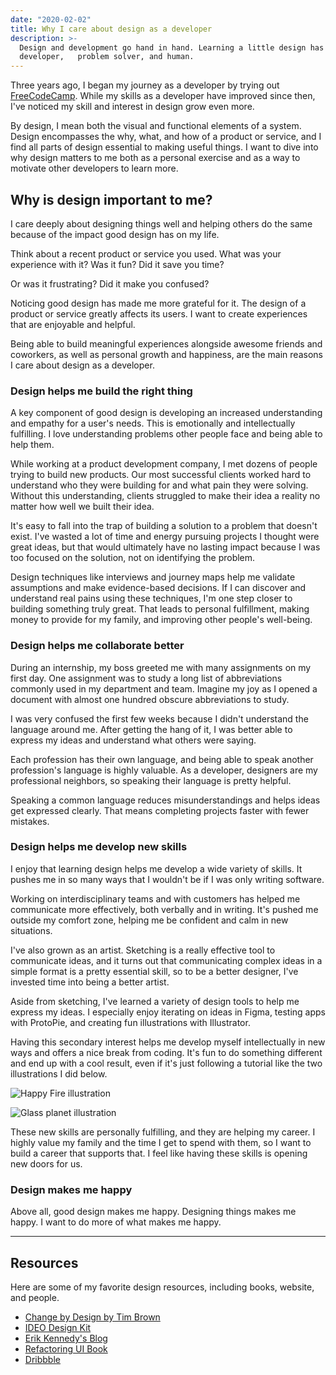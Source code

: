 ```yaml
---
date: "2020-02-02"
title: Why I care about design as a developer
description: >-
  Design and development go hand in hand. Learning a little design has helped me as a
  developer,   problem solver, and human.
---
```


Three years ago, I began my journey as a developer by trying out
[FreeCodeCamp](https://www.freecodecamp.org/). While my skills as a developer have improved since
then, I've noticed my skill and interest in design grow even more.

By design, I mean both the visual and functional elements of a system. Design encompasses the why,
what, and how of a product or service, and I find all parts of design essential to making useful
things. I want to dive into why design matters to me both as a personal exercise and as a way to
motivate other developers to learn more.

## Why is design important to me?

I care deeply about designing things well and helping others do the same because of the impact good
design has on my life.

Think about a recent product or service you used. What was your experience with it? Was it fun? Did
it save you time?

Or was it frustrating? Did it make you confused?

Noticing good design has made me more grateful for it. The design of a product or service greatly
affects its users. I want to create experiences that are enjoyable and helpful.

Being able to build meaningful experiences alongside awesome friends and coworkers, as well as
personal growth and happiness, are the main reasons I care about design as a developer.

### Design helps me build the right thing

A key component of good design is developing an increased understanding and empathy for a user's
needs. This is emotionally and intellectually fulfilling. I love understanding problems other people
face and being able to help them.

While working at a product development company, I met dozens of people trying to build new products.
Our most successful clients worked hard to understand who they were building for and what pain they
were solving. Without this understanding, clients struggled to make their idea a reality no matter
how well we built their idea.

It's easy to fall into the trap of building a solution to a problem that doesn't exist. I've wasted
a lot of time and energy pursuing projects I thought were great ideas, but that would ultimately
have no lasting impact because I was too focused on the solution, not on identifying the problem.

Design techniques like interviews and journey maps help me validate assumptions and make
evidence-based decisions. If I can discover and understand real pains using these techniques, I'm
one step closer to building something truly great. That leads to personal fulfillment, making money
to provide for my family, and improving other people's well-being.

### Design helps me collaborate better

During an internship, my boss greeted me with many assignments on my first day. One assignment was
to study a long list of abbreviations commonly used in my department and team. Imagine my joy as I
opened a document with almost one hundred obscure abbreviations to study.

I was very confused the first few weeks because I didn't understand the language around me. After
getting the hang of it, I was better able to express my ideas and understand what others were
saying.

Each profession has their own language, and being able to speak another profession's language is
highly valuable. As a developer, designers are my professional neighbors, so speaking their language
is pretty helpful.

Speaking a common language reduces misunderstandings and helps ideas get expressed clearly. That
means completing projects faster with fewer mistakes.

### Design helps me develop new skills

I enjoy that learning design helps me develop a wide variety of skills. It pushes me in so many ways
that I wouldn't be if I was only writing software.

Working on interdisciplinary teams and with customers has helped me communicate more effectively,
both verbally and in writing. It's pushed me outside my comfort zone, helping me be confident and
calm in new situations.

I've also grown as an artist. Sketching is a really effective tool to communicate ideas, and it
turns out that communicating complex ideas in a simple format is a pretty essential skill, so to be
a better designer, I've invested time into being a better artist.

Aside from sketching, I've learned a variety of design tools to help me express my ideas. I
especially enjoy iterating on ideas in Figma, testing apps with ProtoPie, and creating fun
illustrations with Illustrator.

Having this secondary interest helps me develop myself intellectually in new ways and offers a nice
break from coding. It's fun to do something different and end up with a cool result, even if it's
just following a tutorial like the two illustrations I did below.

![Happy Fire illustration](/design/happyfire.png)

![Glass planet illustration](/design/glass-planet.png)

These new skills are personally fulfilling, and they are helping my career. I highly value my family
and the time I get to spend with them, so I want to build a career that supports that. I feel like
having these skills is opening new doors for us.

### Design makes me happy

Above all, good design makes me happy. Designing things makes me happy. I want to do more of what
makes me happy.

---

## Resources

Here are some of my favorite design resources, including books, website, and people.

- [Change by Design by Tim Brown](https://www.amazon.com/Change-Design-Revised-Updated-Organizations/dp/0062856626/ref=sr_1_1?keywords=change+by+design&qid=1580609366&sr=8-1)
- [IDEO Design Kit](https://www.designkit.org/methods)
- [Erik Kennedy's Blog](http://erikdkennedy.com/)
- [Refactoring UI Book](https://refactoringui.com/)
- [Dribbble](https://dribbble.com)
